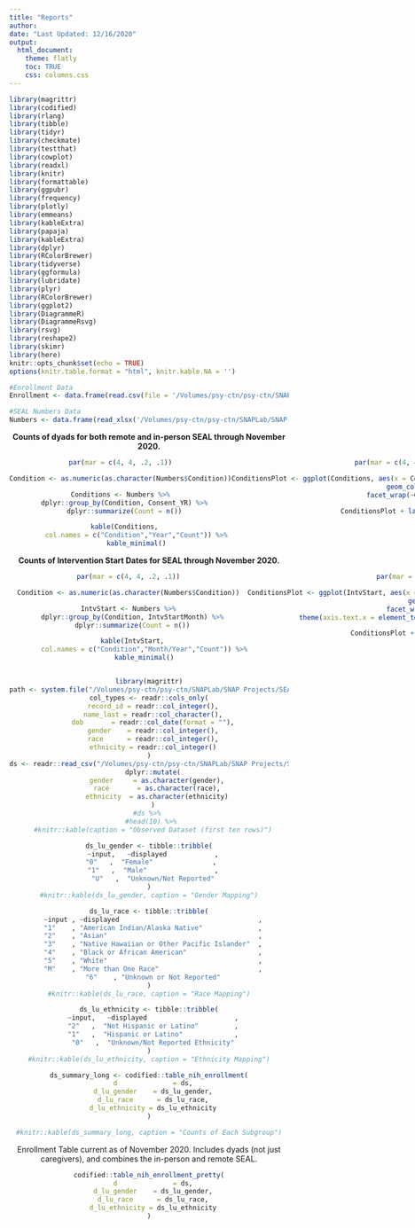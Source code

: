 ```yaml
---
title: "Reports"
author: 
date: "Last Updated: 12/16/2020"
output: 
  html_document:
    theme: flatly
    toc: TRUE
    css: columns.css
---
```


```r

library(magrittr)
library(codified)
library(rlang)
library(tibble)
library(tidyr)
library(checkmate)
library(testthat)
library(cowplot)
library(readxl)
library(knitr)
library(formattable)
library(ggpubr)
library(frequency)
library(plotly)
library(emmeans)
library(kableExtra)
library(papaja)
library(kableExtra)
library(dplyr)
library(RColorBrewer)
library(tidyverse)
library(ggformula)
library(lubridate)
library(plyr)
library(RColorBrewer)
library(ggplot2)
library(DiagrammeR)
library(DiagrammeRsvg)
library(rsvg)
library(reshape2)
library(skimr)
library(here)
knitr::opts_chunk$set(echo = TRUE)
options(knitr.table.format = "html", knitr.kable.NA = '') 
```


```r
#Enrollment Data
Enrollment <- data.frame(read.csv(file = '/Volumes/psy-ctn/psy-ctn/SNAPLab/SNAP Projects/SEAL/Data Management/Enrollment_Table/Enrollment_Table15DEC2020_Rversion.csv'))

#SEAL Numbers Data
Numbers <- data.frame(read_xlsx('/Volumes/psy-ctn/psy-ctn/SNAPLab/SNAP Projects/SEAL/Data Management/Enrollment_Table/SEAL_Numbers_16DEC2020.xlsx','Current_Data'))

```


<center>
**Counts of dyads for both remote and in-person SEAL through November 2020.** 
<center>

:::: {style="display: flex;"}

::: {}
```r
par(mar = c(4, 4, .2, .1))

Condition <- as.numeric(as.character(Numbers$Condition))

Conditions <- Numbers %>%
  dplyr::group_by(Condition, Consent_YR) %>%
  dplyr::summarize(Count = n())

  kable(Conditions,
        col.names = c("Condition","Year","Count")) %>%
        kable_minimal()

```
:::

::: {}
```r
par(mar = c(4, 4, .2, .1))

ConditionsPlot <- ggplot(Conditions, aes(x = Consent_YR, y = Count, fill = Condition)) +
  geom_col() +
  facet_wrap(~Condition)

ConditionsPlot + labs(x = "Year")
```
:::

::::

<center>
**Counts of Intervention Start Dates for SEAL through November 2020.** 
<center>

:::: {style="display: flex;"}

::: {}

```r
par(mar = c(4, 4, .2, .1))

Condition <- as.numeric(as.character(Numbers$Condition))

IntvStart <- Numbers %>%
  dplyr::group_by(Condition, IntvStartMonth) %>%
  dplyr::summarize(Count = n())

  kable(IntvStart,
        col.names = c("Condition","Month/Year","Count")) %>%
        kable_minimal()

```
:::

::: {}
```r
par(mar = c(4, 4, .2, .1))

ConditionsPlot <- ggplot(IntvStart, aes(x = IntvStartMonth, y = Count, fill = Condition)) +
  geom_col() +
  facet_wrap(~Condition)+
  theme(axis.text.x = element_text(angle = 90, hjust = 1, vjust = 1))

ConditionsPlot + labs(x = "Month/Year")
```
:::

::::
```r

library(magrittr)
path <- system.file("/Volumes/psy-ctn/psy-ctn/SNAPLab/SNAP Projects/SEAL/Data Management/Enrollment_Table/Enrollment_Table15DEC2020_Rversion.csv", package="codified")
col_types <- readr::cols_only(
  record_id = readr::col_integer(),
  name_last = readr::col_character(),
  dob       = readr::col_date(format = ""),
  gender    = readr::col_integer(),
  race      = readr::col_integer(),
  ethnicity = readr::col_integer()
)
ds <- readr::read_csv("/Volumes/psy-ctn/psy-ctn/SNAPLab/SNAP Projects/SEAL/Data Management/Enrollment_Table/Enrollment_Table15DEC2020_Rversion.csv") %>%
  dplyr::mutate(
    gender     = as.character(gender),
    race       = as.character(race),
    ethnicity  = as.character(ethnicity)
  )
#ds %>% 
  #head(10) %>% 
  #knitr::kable(caption = "Observed Dataset (first ten rows)")
```

```r
ds_lu_gender <- tibble::tribble(
  ~input,   ~displayed            ,
  "0"   ,  "Female"               , 
  "1"   ,  "Male"                 ,
  "U"   ,  "Unknown/Not Reported"
)
#knitr::kable(ds_lu_gender, caption = "Gender Mapping")
```

```r
ds_lu_race <- tibble::tribble(
  ~input , ~displayed                                   ,
  "1"    , "American Indian/Alaska Native"              ,
  "2"    , "Asian"                                      ,
  "3"    , "Native Hawaiian or Other Pacific Islander"  ,
  "4"    , "Black or African American"                  ,
  "5"    , "White"                                      ,
  "M"    , "More than One Race"                         ,
  "6"    , "Unknown or Not Reported"
)
#knitr::kable(ds_lu_race, caption = "Race Mapping")
```

```r
ds_lu_ethnicity <- tibble::tribble(
  ~input,   ~displayed                      ,
  "2"   ,  "Not Hispanic or Latino"         ,
  "1"   ,  "Hispanic or Latino"             ,
  "0"   ,  "Unknown/Not Reported Ethnicity"
)
#knitr::kable(ds_lu_ethnicity, caption = "Ethnicity Mapping")
```

```r
ds_summary_long <- codified::table_nih_enrollment(
  d              = ds,
  d_lu_gender    = ds_lu_gender,
  d_lu_race      = ds_lu_race,
  d_lu_ethnicity = ds_lu_ethnicity
)

#knitr::kable(ds_summary_long, caption = "Counts of Each Subgroup")
```

Enrollment Table current as of November 2020. Includes dyads (not just caregivers), and combines the in-person and remote SEAL.

```r
codified::table_nih_enrollment_pretty(
  d              = ds,
  d_lu_gender    = ds_lu_gender,
  d_lu_race      = ds_lu_race,
  d_lu_ethnicity = ds_lu_ethnicity
)
```
